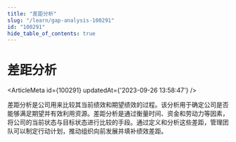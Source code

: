 ```yaml
---
title: "差距分析"
slug: "/learn/gap-analysis-100291"
id: "100291"
hide_table_of_contents: true
---
```



# 差距分析

<ArticleMeta id={100291} updatedAt={'2023-09-26 13:58:47'} />
<div className='border-solid border-b border-t-0 my-4 border-[var(--ifm-color-gray-300)]' />

差距分析是公司用来比较其当前绩效和期望绩效的过程。该分析用于确定公司是否能够满足期望并有效利用资源。差距分析是通过衡量时间、资金和劳动力等因素，将公司的当前状态与目标状态进行比较的手段。通过定义和分析这些差距，管理团队可以制定行动计划，推动组织向前发展并填补绩效差距。
